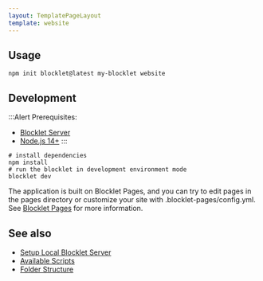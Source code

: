 ```yaml
---
layout: TemplatePageLayout
template: website
---
```


<TemplateInfo templateName="website" />

## Usage

```shell
npm init blocklet@latest my-blocklet website
```

## Development

:::Alert
Prerequisites:

- [Blocklet Server](https://developer.blocklet.io/docs/en/quick-start/blocklet-server)
- [Node.js 14+](https://developer.blocklet.io/docs/en/quick-start/nodejs)
:::

```shell
# install dependencies
npm install
# run the blocklet in development environment mode
blocklet dev
```

The application is built on Blocklet Pages, and you can try to edit pages in the pages directory or customize your site with .blocklet-pages/config.yml. See [Blocklet Pages](https://pages.blocklet.io/) for more information.

## See also

- [Setup Local Blocklet Server](https://developer.blocklet.io/docs/en/quick-start/blocklet-server)
- [Available Scripts](/reference/npm-scripts)
- [Folder Structure](/reference/blocklet-structure)
